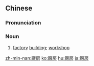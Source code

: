 {{also|厂房}}
==Chinese==
{{zh-forms|s=厂房}}

===Pronunciation===
{{zh-pron
|m=chǎngfáng
|c=cong2 fong4
|mn=qz,tw,xm:chhiúⁿ-pâng/zz:chhióⁿ-pâng
|cat=n
}}

===Noun===
{{zh-noun}}

# [[factory]] [[building]]; [[workshop]]

{{zh-cat|Advanced}}

[[zh-min-nan:廠房]]
[[ko:廠房]]
[[hu:廠房]]
[[ja:廠房]]